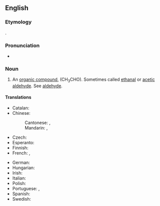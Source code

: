 {{also|acétaldéhyde}}
==English==
{{wikipedia}}

===Etymology===
{{blend|en|acetic|aldehyde}}.

===Pronunciation===
* {{a|US}} {{IPA|en|/ˌæs.ɪˈtæl.dəˌhaɪd/}}

===Noun===
{{en-noun|~}}

# {{lb|en|organic compound}} An [[organic compound]], (CH<sub>3</sub>CHO). Sometimes called [[ethanal]] or [[acetic aldehyde]]. See [[aldehyde]].

====Translations====
{{trans-top|the organic compound CH<sub>3</sub>CHO}}
* Catalan: {{t|ca|acetaldehid|m}}
* Chinese:
*: Cantonese: {{t|yue|乙醛|tr=jyut3 cyun4|sc=Hani}}, {{t|yue|醋醛|tr=cou3 cyun4|sc=Hani}}
*: Mandarin: {{t+|cmn|乙醛|tr=yǐquán|sc=Hani}}, {{t+|cmn|醋醛|tr=cùquán|sc=Hani}}
* Czech: {{t+|cs|acetaldehyd|m}}
* Esperanto: {{t|eo|acetaldehido}}
* Finnish: {{t+|fi|asetaldehydi}}
* French: {{t+|fr|acétaldéhyde|m}}, {{t+|fr|éthanal|m}}
{{trans-mid}}
* German: {{t+|de|Acetaldehyd|m}}
* Hungarian: {{t+|hu|acetaldehid}}
* Irish: {{t|ga|aicéataildéad|m}}
* Italian: {{t+|it|acetaldeide|f}}
* Polish: {{t+|pl|acetaldehyd|m}}
* Portuguese: {{t|pt|acetaldeído|m}}, {{t+|pt|etanal|m}}
* Spanish: {{t+|es|acetaldehído|m}}
* Swedish: {{t+|sv|etanal|c}}
{{trans-bottom}}